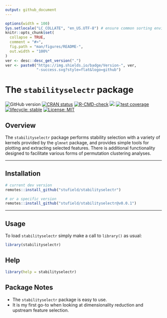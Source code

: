 ```yaml
---
output: github_document
---
```



<!-- README.md is generated from README.Rmd. Please edit that file -->


```r
options(width = 100)
Sys.setlocale("LC_COLLATE", "en_US.UTF-8") # ensure common sorting envir
knitr::opts_chunk$set(
  collapse = TRUE,
  comment = "#>",
  fig.path = "man/figures/README-",
  out.width = "100%"
)
ver <- desc::desc_get_version(".")
ver <- paste0("https://img.shields.io/badge/Version-", ver,
              "-success.svg?style=flat&logo=github")
```


# The `stabilityselectr` package

<!-- badges: start -->
![GitHub version](`r ver`)
[![CRAN status](http://www.r-pkg.org/badges/version/stabilityselectr)](https://cran.r-project.org/package=stabilityselectr)
[![R-CMD-check](https://github.com/stufield/stabilityselectr/workflows/R-CMD-check/badge.svg)](https://github.com/stufield/stabilityselectr/actions)
[![](https://cranlogs.r-pkg.org/badges/grand-total/stabilityselectr)](https://cran.r-project.org/package=stabilityselectr)
[![test coverage](https://codecov.io/gh/stufield/stabilityselectr/branch/main/graph/badge.svg)](https://app.codecov.io/gh/stufield/stabilityselectr?branch=main)
[![lifecycle: stable](https://img.shields.io/badge/lifecycle-stable-brightgreen.svg)](https://lifecycle.r-lib.org/articles/stages.html#stable)
[![License: MIT](https://img.shields.io/badge/License-MIT-blue.svg)](https://choosealicense.com/licenses/mit/)
<!-- badges: end -->




## Overview

The `stabilityselectr` package performs stability selection with a 
variety of kernels provided by the `glmnet` package, and provides 
simple tools for plotting and extracting selected features.
There is additional functionality designed to facilitate
various forms of permutation clustering analyses.


----------------


## Installation

```r
# current dev version
remotes::install_github("stufield/stabilityselectr")

# or a specific version
remotes::install_github("stufield/stabilityselectr@v0.0.1")
```

----------------


## Usage

To load `stabilityselectr` simply make a call to `library()` as usual:

```r
library(stabilityselectr)
```


## Help

```r
library(help = stabilityselectr)
```


## Package Notes

* The `stabilityselectr` package is easy to use.
* It is my first go-to when looking at dimensionality reduction
  and upstream feature selection.

